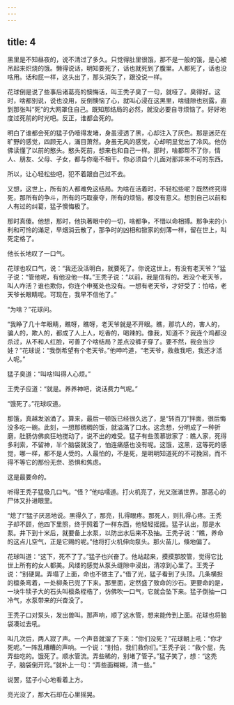 ```yaml
---
---
---
```

title: 4
---



黑里是不知昼夜的，说不清过了多久。只觉得肚里很饿，那不是一般的饿，是心被吊起来炽烧的饿。懒得说话，明知要死了，话也就死到了腹里。人都死了，话也没啥用。话和屁一样，这头出了，那头消失了，跟没说一样。

花球倒是说了些事后诸葛亮的懊悔话，叫王秃子臭了一句，就哑了。臭得好。这时，啥都别说，说也没用，反倒懊恼了心，就叫心浸在这黑里，啥缝隙也别露，直到那张叫“死”的大网罩住自己。既知那结局的必然，就没必要自寻烦恼了。好好地度过死前的时光吧。反正，谁都会死的。

明白了谁都会死的猛子仍噎得发堵，身虽浸透了黑，心却注入了灰色。那是迷茫在旷野的感觉，四顾无人，滿目萧然。身虽无风的感觉，心却明显觉出了冷风。他仿佛读懂了以前的憨头。憨头死前，想来也和自己一样。那时，啥都帮不了你，情人、朋友、父母、子女，都与你毫不相干。你必须自个儿面对那非来不可的东西。

所以，让心轻松些吧，犯不着跟自己过不去。

又想，这世上，所有的人都难免这结局。为啥在活着时，不轻松些呢？既然终究得死，那所有的争斗，所有的巧取豪夺，所有的烦恼，都没有意义。想到自己以前和人有过的纠葛，猛子懊悔极了。

那时真傻。他想，那时，他执著眼中的一切，啥都争，不惜以命相搏。那争来的小利和可怜的滿足，早烟消云散了，那争时的凶相和锨家的刻薄一样，留在世上，叫死定格了。

他长长地叹了一口气。

花球也叹口气，说：“我还没活明白，就要死了。你说这世上，有没有老天爷？”猛子说：“管他呢，有他没他一样。”王秃子说：“以前，我是信有的。若没个老天爷，叫人咋活？谁也欺你，你连个申冤处也没有。一想有老天爷，才好受了：怕啥，老天爷长眼睛呢。可现在，我早不信他了。”

“为啥？”花球问。

“我睁了几十年眼睛，瞧呀，瞧呀，老天爷就是不开眼。瞧，那坑人的，害人的，骗人的，欺人的，都成了人上人，吃香的，喝辣的。像我，知道不？我连个鸡都没杀过，从不和人红脸，可善了个啥结局？差点没裤子穿了。要不然，我会当沙娃？”花球说：“我倒希望有个老天爷。”他呻吟道，“老天爷，救救我吧，我还才活人呢。”

猛子臭道：“叫啥!叫得人心烦。”

王秃子应道：“就是。养养神吧，说话费力气呢。”

“饿死了。”花球叹道。

那饿，真越发汹涌了。算来，最后一顿饭已经很久远了，是“转百刀”拌面，很后悔没多吃一碗。此刻，一想那稠稠的饭，就溢滿了口水。这念想，分明成了一种折磨，肚肠仿佛疯狂地搅动了，说不出的难受。猛子有些羡慕锨家了：瞧人家，死得多利索，不留神，半个脑袋就没了，怕连痛感也没有呢。这饿，这黑，这等死的感觉，哪一样，都不是人受的。人最怕的，不是死，是明明知道死的不可挽回，而不得不等它的那份无奈、恐惧和焦虑。

这是最要命的。

听得王秃子猛吸几口气。“怪？”他咕嚅道。打火机亮了，光又涨滿世界。那恶心的尸体又扑进眼里。

“熄了!”猛子厌恶地说。黑得久了，那亮，扎得眼疼。那死人，则扎得心疼。王秃子却不顾，他四下里照，终于照着了一样东西，他轻轻摇摇。猛子认出，那是水泵。井下到十米后，就要备上水泵，以防出水后来不及抽。王秃子说：“瞧，养命的这点儿空气，正是它赐的呢。”他将打火机伸向泵头。那火苗儿，倏地偏了。

花球叫道：“这下，死不了了。”猛子也兴奋了。他站起来，摸摸那胶管，觉得它比世上所有的女人都美。风缕的感觉从泵头缝隙中浸出，清凉到心里了。王秃子说：“别硬晃。弄塌了上面，命也不做主了。”借了光，猛子看到了头顶。几条横担的檩条弯着，一处柳条已兜了下来。那里面，定然盛了致命的沙石。更要命的是，一块牛犊子大的石头叫檩条桎梏了，仿佛吹一口气，它就会坠下来。猛子倒抽一口冷气，水泵带来的兴奋没了。

王秃子口对泵头，发出兽叫。那声响，顺了这水管，想来能传到上面。花球也将脑袋凑过去吼。

叫几次后，两人寂了声。一个声音就溜了下来：“你们没死？”花球朝上吼：“你才死呢。”一阵乱糟糟的声响。一个说：“别怕，我们救你们。”王秃子说：“救个屁，先弄些吃的。饿死了。顺水管流。弄些稀的，别堵了管子。”猛子笑了，想：“这秃子，脑袋倒开窍。”就补上一句：“弄些面糊糊，清一些。”

说罢，猛子小心地看着上方。

亮光没了，那大石却在心里摇晃。